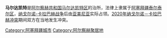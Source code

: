 {{Unreferenced|time=2020-10-28T09:13:05+00:00}}
'''马尔达凯特'''是[[阿尔察赫共和国|阿尔察赫共和国]][[马尔达凯特区|马尔达凯特区]]的治所，法律上隶属于[[阿塞拜疆|阿塞拜疆]][[泰尔泰尔区|泰尔泰尔区]]，[[纳戈尔诺-卡拉巴赫战争|纳戈尔诺-卡拉巴赫战争]]后由[[亚美尼亚|亚美尼亚]]实际占领。[[2020年纳戈尔诺－卡拉巴赫冲突|2020年纳戈尔诺－卡拉巴赫冲突]]期间双方在当地发生冲突。

[[Category:阿塞拜疆城市|Category:阿塞拜疆城市]]
[[Category:阿尔察赫聚居地|Category:阿尔察赫聚居地]]
